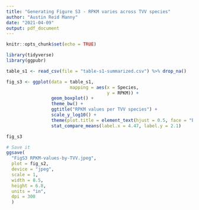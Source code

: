 ```yaml
---
title: "Generating Figure S3 - RPKM varies across TVV species"
author: "Austin Reid Manny"
date: "2021-04-09"
output: pdf_document
---
```


```r
knitr::opts_chunk$set(echo = TRUE)
```

```r
library(tidyverse)
library(ggpubr)
```

```r
table_s1 <- read_csv(file = "table-s1-summarized.csv") %>% drop_na()
```

```r
fig_s3 <- ggplot(data = table_s1,
                        mapping = aes(x = Species,
                                      y = RPKM)) +
                 geom_boxplot() + 
                 theme_bw() +
                 ggtitle("RPKM values per TVV species") +
                 scale_y_log10() +
                 theme(plot.title = element_text(hjust = 0.5, face = "bold")) +
                 stat_compare_means(label.x = 4.47, label.y = 2.1)

fig_s3
```

```r
# Save it
ggsave(
  "FigS3 RPKM-values-by-TVV.jpeg",
  plot = fig_s2,
  device = "jpeg",
  scale = 1,
  width = 8.5,
  height = 6.8,
  units = "in",
  dpi = 300
  )
```

